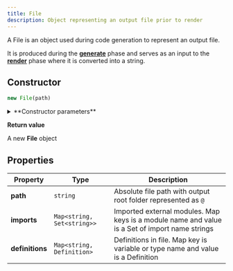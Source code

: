 ```yaml
---
title: File
description: Object representing an output file prior to render
---
```


A File is an object used during code generation to represent an output file.

It is produced during the [**generate**](/generation-process#generate) phase and serves as an input to the 
[**render**](/generation-process#render) phase where it is converted into a string.

## Constructor

```js
new File(path)
```
<details className="mt-5">
<summary>**Constructor parameters**</summary>

| Property        | Type                | Description  |
| --------------- |-------------------- | ------------ |
| **path**        | `string`            | Absolute file path with output root folder represented as `@` |

</details>

**Return value**
  
A new **File** object

## Properties

| Property      | Type | Description                               |
| ------------- |----- | ----------------------------------------- |
| **path**          | `string`                    | Absolute file path with output root folder represented as `@` |
| **imports**       | `Map<string, Set<string>>`  | Imported external modules. Map keys is a module name and value is a Set of import name strings |
| **definitions**   | `Map<string, Definition>`   | Definitions in file. Map key is variable or type name and value is a Definition |